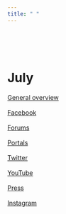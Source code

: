 ```yaml
---
title: " "
---
```


<br>
<br>
<br>


# **July**



[General overview](https://raw.githack.com/lusiki/Xiaomi/main/7July/General.html)
<br>
<br>
[Facebook](https://raw.githack.com/lusiki/Xiaomi/main/7July/Facebook.html)
<br>
<br>
[Forums](https://raw.githack.com/lusiki/Xiaomi/main/7July/Portals.html)
<br>
<br>
[Portals](https://github.com/lusiki/Xiaomi/blob/main/7July/Portals.html)
<br>
<br>
[Twitter](https://raw.githack.com/lusiki/Xiaomi/main/7July/Twitter.html)
<br>
<br>
[YouTube](https://raw.githack.com/lusiki/Xiaomi/main/7July/YouTube.html)
<br>
<br>
[Press](https://raw.githack.com/lusiki/Xiaomi/main/7July/Press.html)
<br>
<br>
[Instagram](https://raw.githack.com/lusiki/Xiaomi/main/7July/Instagram.html)
